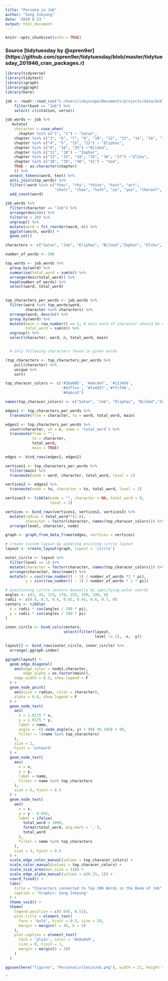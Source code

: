 ```yaml
---
title: "Persona in Job"
author: "Sung Inkyung"
date: '2020 6 23 '
output: html_document
---
```


```r
knitr::opts_chunk$set(echo = TRUE)
```
### Source [tidytuesday by @spren9er] (https://github.com/spren9er/tidytuesday/blob/master/tidytuesday_201946_cran_packages.r)
```r
library(tidyverse)
library(tidytext)
library(igraph)
library(ggraph)
library(here)

```


```r
job <- readr::read_csv("C:/Users/inkyscope/Documents/projects/data/bible_kjv_new.csv") %>% 
    filter(book == "Job") %>% 
    select(-c(citation, verse)) 
```


```r
job_words <- job %>%
   mutate(
    character = case_when(
      chapter %in% c("1", "2") ~ "Satan",
    chapter %in% c("3", "6", "7", "9", "10", "12", "13", "14", "16", "17", "19", "21", "23", "24", "26", "27", "28", "29", "30", "31", "42") ~ "Job",
    chapter %in% c("4", "5", "15", "22") ~ "Eliphaz",
    chapter %in% c("8", "18", "25") ~"Bildad",
    chapter %in% c("11", "20") ~ "Zophar",
    chapter %in% c("32", "33", "34", "35", "36", "37") ~"Elihu",
    chapter %in% c("38", "39", "40", "41") ~ "God",
    TRUE ~ as.character(chapter)
    )) %>% 
  unnest_tokens(word, text) %>%
  anti_join(stop_words) %>%
  filter(!word %in% c("thou", "thy", "thine", "hast", "art",
                      "shalt", "thee", "hath", "ye", "yea", "thereof", "job", "god", "day", "doth", "canst", "cometh", "wilt", "shouldest", "uz")) %>% 
  add_count(word)

job_words %>% 
  filter(character == "Job") %>% 
  arrange(desc(n)) %>% 
  filter(n > 20) %>%  
  ungroup() %>% 
  mutate(word = fct_reorder(word, n)) %>% 
  ggplot(aes(n, word)) +
  geom_col()
```


```r
characters <- c("Satan", "Job", "Eliphaz", "Bildad","Zophar", "Elihu", "God")

number_of_words <- 300

top_words <- job_words %>% 
  group_by(word) %>% 
  summarise(total_word = sum(n)) %>% 
  arrange(desc(total_word)) %>% 
  head(number_of_words) %>% 
  select(word, total_word)
  

top_characters_per_words <- job_words %>% 
  filter(word %in% top_words$word,
         character %in% characters) %>% 
  arrange(word, desc(n)) %>% 
  group_by(word) %>% 
  mutate(main = row_number() == 1, # main word of character should be opaque
         total_word = sum(n)) %>% 
  ungroup() %>% 
  select(character, word, n, total_word, main)


  # only follwoing characters found in given words

(top_characters <- top_characters_per_words %>% 
    pull(character) %>% 
    unique %>% 
    sort)

top_characer_colors <- c('#16a085', '#abcdef', '#123456',
                         '#d3ffce', '#fa4d57','#ffcf40',
                         '#dabca3')

names(top_characer_colors) <- c("Satan", "Job", "Eliphaz", "Bildad","Zophar", "Elihu", "God")
```


```r
edges1 <- top_characters_per_words %>% 
  transmute(from = character, to = word, total_word, main)

edges2 <- top_characters_per_words %>% 
  count(character, wt = n, name = 'total_word') %>% 
  transmute(from = "",
            to = character,
            total_word,
            main = TRUE)

edges <- bind_rows(edges1, edges2)
```


```r
vertices1 <- top_characters_per_words %>% 
  filter(main) %>% 
  transmute(node = word, character, total_word, level = 1)

vertices2 <- edges2 %>% 
  transmute(node = to, character = to, total_word, level = 2)

vertices3 <- tibble(node = "", character = NA, total_word = 0, 
                    level = 3)

vertices <- bind_rows(vertices1, vertices2, vertices3) %>% 
  mutate(radius = total_word**(1.8),
         character = factor(character, names(top_characer_colors))) %>% 
  arrange(level, character, node)

graph <- graph_from_data_frame(edges, vertices = vertices)
```

```r
# create custom layout by updating existing circle layout
layout <- create_layout(graph, layout = 'circle')

outer_circle <- layout %>% 
  filter(level == 1) %>% 
  mutate(character = factor(character, names(top_characer_colors))) %>%
  arrange(character, desc(name)) %>% 
  mutate(x = cos((row_number() - 1) / number_of_words *2 * pi),
         y = sin((row_number() - 1) / number_of_words * 2 * pi))

# positioning circle centers manually by specifying polar coords
angles <- c(3, 43, 119, 178, 255, 350, 190, 0)
radii <- c(0.8, 0.5, 0.6, 0.65, 0.45, 0.6, 0.7, 0)
centers <- tibble(
  x = radii * cos(angles / 180 * pi),
  y = radii * sin(angles / 180 * pi)
)

inner_circle <- bind_cols(centers, 
                          select(filter(layout, 
                                        level != 1), -x, -y))

layout[] <- bind_rows(outer_circle, inner_circle) %>% 
  arrange(.ggraph.index)
```


```r
ggraph(layout) +
  geom_edge_diagonal(
    aes(edge_color = node1.character,
        edge_alpha = as.factor(main)),
    edge_width = 0.3, show.legend = F
  ) +
  geom_node_point(
    aes(size = radius, color = character),
    alpha = 0.6, show.legend = F
  ) +
  geom_node_text(
    aes(
      x = 1.0175 * x,
      y = 1.0175 * y,
      label = name,
      angle = -((-node_angle(x, y) + 90) %% 180) + 90,
      filter = !(name %in% top_characters)
    ),
    size = 2, 
    hjust = 'outward'
  ) +
  geom_node_text(
    aes(
      x = x,
      y = y,
      label = name,
      filter = name %in% top_characters
    ),
    size = 5, hjust = 0.5
  ) +
  geom_node_text(
    aes(
      x = x,
      y = y - 0.045,
      label = ifelse(
        total_word > 1000,
        format(total_word, big.mark = ','),
        total_word
      ),
      filter = name %in% top_characters
    ),
    size = 3, hjust = 0.5
  ) +
  scale_edge_color_manual(values = top_characer_colors) +
  scale_color_manual(values = top_characer_colors) +
  scale_size_area(max_size = 110) +
  scale_edge_alpha_manual(values = c(0.15, 1)) +
  coord_fixed() +
  labs(
    title = "Characters connected to Top 300 Words in the Book of Job",
    caption = "Graphic: Sung Inkyung"
  ) +
  theme_void() +
  theme(
    legend.position = c(0.645, 0.51),
    plot.title = element_text(
      face = 'bold', hjust = 0.5, size = 20, 
      margin = margin(t = 45, b = 3)
    ),
    plot.caption = element_text(
      face = 'plain', color = '#a9a9a9', 
      size = 9, hjust = 1,
      margin = margin(b = 20)
    )
  )

ggsave(here("figures", "PersonaCirclesinJob.png"), width = 21, height = 21, units = "cm")
```

``

